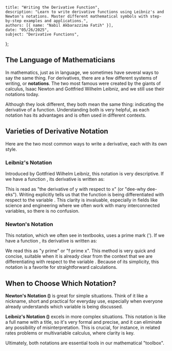     title: "Writing the Derivative Function",
    description: "Learn to write derivative functions using Leibniz's and Newton's notations. Master different mathematical symbols with step-by-step examples and applications.",
    authors: [{ name: "Nabil Akbarazzima Fatih" }],
    date: "05/26/2025",
    subject: "Derivative Functions",
};

## The Language of Mathematicians

In mathematics, just as in language, we sometimes have several ways to say the same thing. For derivatives, there are a few different systems of writing, or **notations**. The two most famous were created by the giants of calculus, Isaac Newton and Gottfried Wilhelm Leibniz, and we still use their notations today.

Although they look different, they both mean the same thing: indicating the derivative of a function. Understanding both is very helpful, as each notation has its advantages and is often used in different contexts.

## Varieties of Derivative Notation

Here are the two most common ways to write a derivative, each with its own style.

### Leibniz's Notation

Introduced by Gottfried Wilhelm Leibniz, this notation is very descriptive. If we have a function <InlineMath math="y = f(x)" />, its derivative is written as:

<BlockMath math="\frac{dy}{dx} \quad \text{or} \quad \frac{df}{dx}" />

This is read as "the derivative of y with respect to x" (or "dee-why dee-eks"). Writing <InlineMath math="\frac{dy}{dx}" /> explicitly tells us that the function <InlineMath math="y" /> is being differentiated with respect to the variable <InlineMath math="x" />. This clarity is invaluable, especially in fields like science and engineering where we often work with many interconnected variables, so there is no confusion.

### Newton's Notation

This notation, which we often see in textbooks, uses a prime mark ('). If we have a function <InlineMath math="y = f(x)" />, its derivative is written as:

<BlockMath math="y' \quad \text{or} \quad f'(x)" />

We read this as "y prime" or "f prime x". This method is very quick and concise, suitable when it is already clear from the context that we are differentiating with respect to the variable <InlineMath math="x" />. Because of its simplicity, this notation is a favorite for straightforward calculations.

## When to Choose Which Notation?

**Newton's Notation (<InlineMath math="f'(x)" />)** is great for simple situations. Think of it like a nickname, short and practical for everyday use, especially when everyone already understands which variable is being discussed.

**Leibniz's Notation (<InlineMath math="\frac{dy}{dx}" />)** excels in more complex situations. This notation is like a full name with a title, so it's very formal and precise, and it can eliminate any possibility of misinterpretation. This is crucial, for instance, in related rates problems or multivariable calculus, where clarity is key.

Ultimately, both notations are essential tools in our mathematical "toolbox".